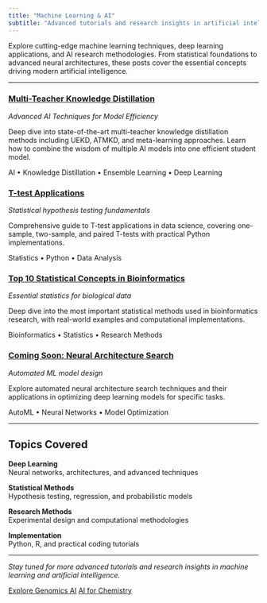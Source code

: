 ```yaml
---
title: "Machine Learning & AI"
subtitle: "Advanced tutorials and research insights in artificial intelligence"
---
```


::: {.animate-fade-in}
Explore cutting-edge machine learning techniques, deep learning applications, and AI research methodologies. From statistical foundations to advanced neural architectures, these posts cover the essential concepts driving modern artificial intelligence.
:::

---

::: {.row}
::: {.col-lg-6}
::: {.card .card-ml}
::: {.card-body}
### [Multi-Teacher Knowledge Distillation](multi-teacher-knowledge-distillation.html)

*Advanced AI Techniques for Model Efficiency*

Deep dive into state-of-the-art multi-teacher knowledge distillation methods including UEKD, ATMKD, and meta-learning approaches. Learn how to combine the wisdom of multiple AI models into one efficient student model.

::: {.card-tags}
AI • Knowledge Distillation • Ensemble Learning • Deep Learning
:::
:::
:::
:::

::: {.col-lg-6}
::: {.card .card-ml}
::: {.card-body}
### [T-test Applications](T-test-alt.html)

*Statistical hypothesis testing fundamentals*

Comprehensive guide to T-test applications in data science, covering one-sample, two-sample, and paired T-tests with practical Python implementations.

::: {.card-tags}
Statistics • Python • Data Analysis
:::
:::
:::
:::
:::

::: {.row .mt-3}
::: {.col-lg-6}
::: {.card .card-ml}
::: {.card-body}
### [Top 10 Statistical Concepts in Bioinformatics](Top10_bioinfo_stats.html)

*Essential statistics for biological data*

Deep dive into the most important statistical methods used in bioinformatics research, with real-world examples and computational implementations.

::: {.card-tags}
Bioinformatics • Statistics • Research Methods
:::
:::
:::
:::

::: {.col-lg-6}
::: {.card .card-ml}
::: {.card-body}
### [Coming Soon: Neural Architecture Search]()

*Automated ML model design*

Explore automated neural architecture search techniques and their applications in optimizing deep learning models for specific tasks.

::: {.card-tags}
AutoML • Neural Networks • Model Optimization
:::
:::
:::
:::
:::

---

## Topics Covered

::: {.row}
::: {.col-md-3}
::: {.card .text-center .card-research}
::: {.card-body}
**Deep Learning**  
Neural networks, architectures, and advanced techniques
:::
:::
:::

::: {.col-md-3}
::: {.card .text-center .card-research}
::: {.card-body}
**Statistical Methods**  
Hypothesis testing, regression, and probabilistic models
:::
:::
:::

::: {.col-md-3}
::: {.card .text-center .card-research}
::: {.card-body}
**Research Methods**  
Experimental design and computational methodologies
:::
:::
:::

::: {.col-md-3}
::: {.card .text-center .card-research}
::: {.card-body}
**Implementation**  
Python, R, and practical coding tutorials
:::
:::
:::
:::

---

::: {.text-center .mt-4}
*Stay tuned for more advanced tutorials and research insights in machine learning and artificial intelligence.*

[Explore Genomics AI](genomics-blog.html){.btn .btn-primary .me-2}
[AI for Chemistry](chemistry-blog.html){.btn .btn-outline-primary}
:::

```{=html}
<script>
document.addEventListener('DOMContentLoaded', function() {
    const cards = document.querySelectorAll('.card-ml, .card-genomics, .card-chemistry');
    cards.forEach(card => {
        const link = card.querySelector('h3 a');
        if (link) {
            card.addEventListener('click', function(e) {
                if (!window.getSelection().toString()) {
                    window.location.href = link.href;
                }
            });
        }
    });
});
</script>
```
